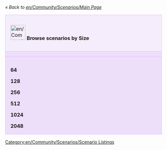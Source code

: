 ''« Back to [[en/Community/Scenarios/Main Page]]''

{| cellspacing="3" class="mainpagetable" align="center" width="100%"
|- valign="top" 
|colspan="7" style="font-size: 100%; BACKGROUND-COLOR: #F5EDFC; border: 1px solid #E1BBFF; margin: 0; padding: 1em; text-align: left; width:14%"|[[File:en/Community/Scenarios/Scnlist-size.png|48px]] <font size="3">'''Browse scenarios by Size'''</font>
|-
|style="font-size: 100%; BACKGROUND-COLOR: #EDDEFA; border: 1px solid #E1BBFF; margin: 0; padding: 1em 1em 0em 1em; text-align: left;"|
|style="font-size: 100%; BACKGROUND-COLOR: #EDDEFA; border: 1px solid #E1BBFF; margin: 0; padding: 1em 1em 0em 1em; text-align: left;"|'''64'''
|style="font-size: 100%; BACKGROUND-COLOR: #EDDEFA; border: 1px solid #E1BBFF; margin: 0; padding: 1em 1em 0em 1em; text-align: left;"|'''128'''
|style="font-size: 100%; BACKGROUND-COLOR: #EDDEFA; border: 1px solid #E1BBFF; margin: 0; padding: 1em 1em 0em 1em; text-align: left;"|'''256'''
|style="font-size: 100%; BACKGROUND-COLOR: #EDDEFA; border: 1px solid #E1BBFF; margin: 0; padding: 1em 1em 0em 1em; text-align: left;"|'''512'''
|style="font-size: 100%; BACKGROUND-COLOR: #EDDEFA; border: 1px solid #E1BBFF; margin: 0; padding: 1em 1em 0em 1em; text-align: left;"|'''1024'''
|style="font-size: 100%; BACKGROUND-COLOR: #EDDEFA; border: 1px solid #E1BBFF; margin: 0; padding: 1em 1em 0em 1em; text-align: left;"|'''2048'''
|-
|style="font-size: 100%; BACKGROUND-COLOR: #EDDEFA; border: 1px solid #E1BBFF; margin: 0; padding: 1em 1em 0em 1em; text-align: left;"|
'''64'''

'''128'''

'''256'''

'''512'''

'''1024'''

'''2048'''
|style="font-size: 100%; BACKGROUND-COLOR: #EDDEFA; border: 1px solid #E1BBFF; margin: 0; padding: 1em 1em 0em 1em; text-align: left;"|
[[en/Community/Scenarios/Size/64x64|64x64]]

[[en/Community/Scenarios/Size/64x128|64x128]]

[[en/Community/Scenarios/Size/64x256|64x256]]

[[en/Community/Scenarios/Size/64x512|64x512]]

[[en/Community/Scenarios/Size/64x1024|64x1024]]

[[en/Community/Scenarios/Size/64x2048|64x2048]]
|style="font-size: 100%; BACKGROUND-COLOR: #EDDEFA; border: 1px solid #E1BBFF; margin: 0; padding: 1em 1em 0em 1em; text-align: left;"|
[[en/Community/Scenarios/Size/128x64|128x64]]

[[en/Community/Scenarios/Size/128x128|128x128]] (1)

[[en/Community/Scenarios/Size/128x256|128x256]]

[[en/Community/Scenarios/Size/128x512|128x512]]

[[en/Community/Scenarios/Size/128x1024|128x1024]]

[[en/Community/Scenarios/Size/128x2048|128x2048]]
|style="font-size: 100%; BACKGROUND-COLOR: #EDDEFA; border: 1px solid #E1BBFF; margin: 0; padding: 1em 1em 0em 1em; text-align: left;"|
[[en/Community/Scenarios/Size/256x64|256x64]]

[[en/Community/Scenarios/Size/256x128|256x128]]

[[en/Community/Scenarios/Size/256x256|256x256]] (11)

[[en/Community/Scenarios/Size/256x512|256x512]]

[[en/Community/Scenarios/Size/256x1024|256x1024]]

[[en/Community/Scenarios/Size/256x2048|256x2048]]
|style="font-size: 100%; BACKGROUND-COLOR: #EDDEFA; border: 1px solid #E1BBFF; margin: 0; padding: 1em 1em 0em 1em; text-align: left;"|
[[en/Community/Scenarios/Size/512x64|512x64]]

[[en/Community/Scenarios/Size/512x128|512x128]] (1)

[[en/Community/Scenarios/Size/512x256|512x256]] (1)

[[en/Community/Scenarios/Size/512x512|512x512]] (9)

[[en/Community/Scenarios/Size/512x1024|512x1024]]

[[en/Community/Scenarios/Size/512x2048|512x2048]] (1)
|style="font-size: 100%; BACKGROUND-COLOR: #EDDEFA; border: 1px solid #E1BBFF; margin: 0; padding: 1em 1em 0em 1em; text-align: left;"|
[[en/Community/Scenarios/Size/1024x64|1024x64]]

[[en/Community/Scenarios/Size/1024x128|1024x128]] (1)

[[en/Community/Scenarios/Size/1024x256|1024x256]]

[[en/Community/Scenarios/Size/1024x512|1024x512]] (2)

[[en/Community/Scenarios/Size/1024x1024|1024x1024]] (3)

[[en/Community/Scenarios/Size/1024x2048|1024x2048]]
|style="font-size: 100%; BACKGROUND-COLOR: #EDDEFA; border: 1px solid #E1BBFF; margin: 0; padding: 1em 1em 0em 1em; text-align: left;"|
[[en/Community/Scenarios/Size/2048x64|2048x64]]

[[en/Community/Scenarios/Size/2048x128|2048x128]]

[[en/Community/Scenarios/Size/2048x256|2048x256]]

[[en/Community/Scenarios/Size/2048x512|2048x512]]

[[en/Community/Scenarios/Size/2048x1024|2048x1024]] (1)

[[en/Community/Scenarios/Size/2048x2048|2048x2048]] (4)

|}

[[Category:en/Community/Scenarios/Scenario Listings]]